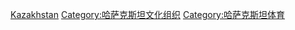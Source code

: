 [[Category:亚洲各国体育组织|Kazakhstan]]
[[Category:哈萨克斯坦文化组织|Category:哈萨克斯坦文化组织]]
[[Category:哈萨克斯坦体育|Category:哈萨克斯坦体育]]